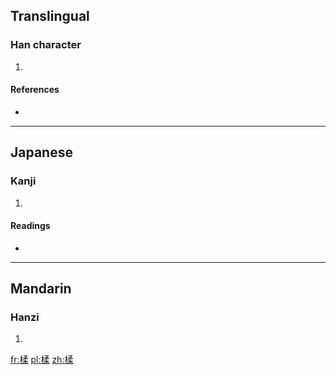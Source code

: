 ==Translingual==

===Han character===
{{Han char|rn=75|rad=木|as=09|sn=13|four=4799<sub>4</sub>|canj=木弓竹木 (DNHD), X木弓竹木 (XDNHD)}}

# {{defn|Han|sort=木09}}

====References====
* {{Han ref|kx=0542.110|dkj=15190|dj=0930.070|hdz=21258.060|uh=697A|ud=27002|bh=DDD6|bd=56790}}

----

==Japanese==

===Kanji===
{{ja-kanji|grade=|rs=木09}}

# {{defn|Japanese|sort=木09}}

====Readings====
* {{ja-readings|on=[[じゅう]] (jū), [[にゅ]] (nyu)|kun=}}

----

==Mandarin==

===Hanzi===
{{cmn-hanzi|pin=[[róu]] ([[rou2]])|wg=jou<sup>2</sup>}}

# {{defn|Mandarin|sort=木09}}

[[fr:楺]]
[[pl:楺]]
[[zh:楺]]